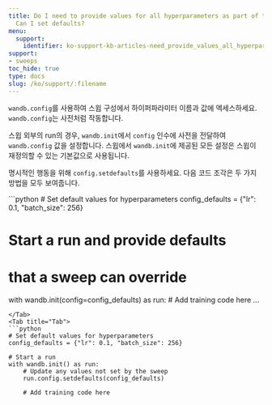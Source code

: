 ```yaml
---
title: Do I need to provide values for all hyperparameters as part of the W&B Sweep.
  Can I set defaults?
menu:
  support:
    identifier: ko-support-kb-articles-need_provide_values_all_hyperparameters_part_wb_sweep_set
support:
- sweeps
toc_hide: true
type: docs
slug: /ko/support/:filename
---
```


`wandb.config`를 사용하여 스윕 구성에서 하이퍼파라미터 이름과 값에 엑세스하세요. `wandb.config`는 사전처럼 작동합니다.

스윕 외부의 run의 경우, `wandb.init`에서 `config` 인수에 사전을 전달하여 `wandb.config` 값을 설정합니다. 스윕에서 `wandb.init`에 제공된 모든 설정은 스윕이 재정의할 수 있는 기본값으로 사용됩니다.

명시적인 행동을 위해 `config.setdefaults`를 사용하세요. 다음 코드 조각은 두 가지 방법을 모두 보여줍니다.

<Tabs>
<Tab title="Tab">
```python
# Set default values for hyperparameters
config_defaults = {"lr": 0.1, "batch_size": 256}

# Start a run and provide defaults
# that a sweep can override
with wandb.init(config=config_defaults) as run:
    # Add training code here
    ...
```
</Tab>
<Tab title="Tab">
```python
# Set default values for hyperparameters
config_defaults = {"lr": 0.1, "batch_size": 256}

# Start a run
with wandb.init() as run:
    # Update any values not set by the sweep
    run.config.setdefaults(config_defaults)

    # Add training code here
```
</Tab>
</Tabs>

